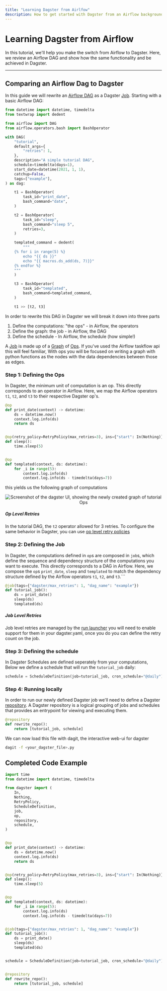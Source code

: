 ```yaml
---
title: "Learning Dagster from Airlfow"
description: How to get started with Dagster from an Airflow background
---
```


# Learning Dagster from Airflow

In this tutorial, we'll help you make the switch from Airflow to Dagster. Here, we review an Airflow DAG and show how the same functionality and be achieved in Dagster.

---

## Comparing an Airflow Dag to Dagster

In this guide we will rewrite an [Airflow DAG](https://airflow.apache.org/docs/apache-airflow/stable/tutorial/fundamentals.html) as a Dagster [Job](/concepts/ops-jobs-graphs/jobs). Starting with a basic Airflow DAG:

```python file=/integrations/airflow/dags/tutorial.py
from datetime import datetime, timedelta
from textwrap import dedent

from airflow import DAG
from airflow.operators.bash import BashOperator

with DAG(
    "tutorial",
    default_args={
        "retries": 1,
    },
    description="A simple tutorial DAG",
    schedule=timedelta(days=1),
    start_date=datetime(2021, 1, 1),
    catchup=False,
    tags=["example"],
) as dag:

    t1 = BashOperator(
        task_id="print_date",
        bash_command="date",
    )

    t2 = BashOperator(
        task_id="sleep",
        bash_command="sleep 5",
        retries=3,
    )

    templated_command = dedent(
        """
    {% for i in range(5) %}
        echo "{{ ds }}"
        echo "{{ macros.ds_add(ds, 7)}}"
    {% endfor %}
    """
    )

    t3 = BashOperator(
        task_id="templated",
        bash_command=templated_command,
    )

    t1 >> [t2, t3]
```

In order to rewrite this DAG in Dagster we will break it down into three parts

1. Define the computations: "the ops" - in Airflow, the operators
2. Define the graph: the job - in Airflow, the DAG
3. Define the schedule - In Airflow, the schedule (how simple!)

A [Job](/concepts/ops-jobs-graphs/jobs) is made up of a [Graph](/concepts/ops-jobs-graphs/graphs) of [Ops](/concepts/ops-jobs-graphs/ops). If you've used the Airflow taskflow api this will feel familiar, With ops you will be focused on writing a graph with python functions as the nodes with the data dependencies between those as edges.

### Step 1: Defining the Ops

In Dagster, the minimum unit of computation is an op. This directly corresponds to an operator in Airflow. Here, we map the Airflow operators `t1`, `t2`, and `t3` to their respective Dagster op's.

```python file=/integrations/airflow/tutorial_rewrite_dagster.py startafter=start_ops endbefore=end_ops
@op
def print_date(context) -> datetime:
    ds = datetime.now()
    context.log.info(ds)
    return ds


@op(retry_policy=RetryPolicy(max_retries=3), ins={"start": In(Nothing)})
def sleep():
    time.sleep(5)


@op
def templated(context, ds: datetime):
    for _i in range(5):
        context.log.info(ds)
        context.log.info(ds - timedelta(days=7))
```

this yields us the following graph of computations

<center>
  <Image
    alt="Screenshot of the dagster UI, showing the newly created graph of tutorial Ops"
    src="/images/integrations/airflow/airflow_tutorial_rewrite_ops.png"
    width={2200}
    height={1300}
  />
</center>

##### Op Level Retries

In the tutorial DAG, the `t2` operator allowed for 3 retries. To configure the same behavior in Dagster, you can use [op level retry policies](/concepts/ops-jobs-graphs/op-retries)

### Step 2: Defining the Job

In Dagster, the computations defined in `op`s are composed in `job`s, which define the sequence and dependency structure of the computations you want to execute. This directly corresponds to a DAG in Airflow. Here, we compose the `op`s `print_date`, `sleep` and `templated` to match the dependency structure defined by the Airflow operators `t1`, `t2`, and `t3`.\`\`\`

```python file=/integrations/airflow/tutorial_rewrite_dagster.py startafter=start_job endbefore=end_job
@job(tags={"dagster/max_retries": 1, "dag_name": "example"})
def tutorial_job():
    ds = print_date()
    sleep(ds)
    templated(ds)
```

##### Job Level Retries

Job level retries are managed by the [run launcher](/deployment/run-retries) you will need to enable support for them in your dagster.yaml, once you do you can define the retry count on the job.

### Step 3: Defining the schedule

In Dagster Schedules are defined seperately from your computations, Below we define a schedule that will run the `tutorial_job` daily:

```python file=/integrations/airflow/tutorial_rewrite_dagster.py startafter=start_schedule endbefore=end_schedule
schedule = ScheduleDefinition(job=tutorial_job, cron_schedule="@daily")
```

### Step 4: Running locally

In order to run our newly defined Dagster job we'll need to define a Dagster [repository](/concepts/repositories-workspaces/repositories). A Dagster repository is a logical grouping of jobs and schedules that provides an entrypoint for viewing and executing them.

```python file=/integrations/airflow/tutorial_rewrite_dagster.py startafter=start_repo endbefore=end_repo
@repository
def rewrite_repo():
    return [tutorial_job, schedule]
```

We can now load this file with dagit, the interactive web-ui for dagster

```bash
dagit -f <your_dagster_file>.py
```

## Completed Code Example

```python file=/integrations/airflow/tutorial_rewrite_complete.py startafter=start_example endbefore=end_example
import time
from datetime import datetime, timedelta

from dagster import (
    In,
    Nothing,
    RetryPolicy,
    ScheduleDefinition,
    job,
    op,
    repository,
    schedule,
)


@op
def print_date(context) -> datetime:
    ds = datetime.now()
    context.log.info(ds)
    return ds


@op(retry_policy=RetryPolicy(max_retries=3), ins={"start": In(Nothing)})
def sleep():
    time.sleep(5)


@op
def templated(context, ds: datetime):
    for _i in range(5):
        context.log.info(ds)
        context.log.info(ds - timedelta(days=7))


@job(tags={"dagster/max_retries": 1, "dag_name": "example"})
def tutorial_job():
    ds = print_date()
    sleep(ds)
    templated(ds)


schedule = ScheduleDefinition(job=tutorial_job, cron_schedule="@daily")


@repository
def rewrite_repo():
    return [tutorial_job, schedule]
```
